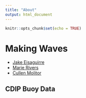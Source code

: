 ```yaml
---
title: "About"
output: html_document
---
```


```r
knitr::opts_chunk$set(echo = TRUE)
```

# Making Waves

- [Jake Eisaguirre](https://github.com/Jake-Eisaguirre)
- [Marie Rivers](https://github.com/marierivers)  
- [Cullen Molitor](https://github.com/cullen-molitor) 


## CDIP Buoy Data